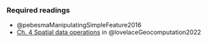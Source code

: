### Required readings

-   @pebesmaManipulatingSimpleFeature2016
-   [Ch. 4 Spatial data operations](https://r.geocompx.org/spatial-operations) in @lovelaceGeocomputation2022
